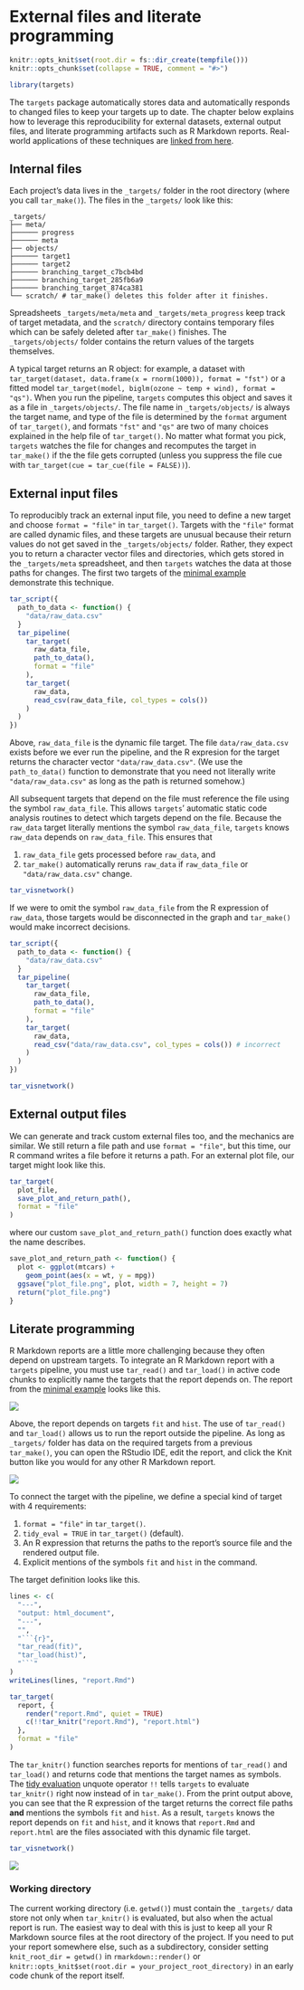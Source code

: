 # External files and literate programming {#files}

```r
knitr::opts_knit$set(root.dir = fs::dir_create(tempfile()))
knitr::opts_chunk$set(collapse = TRUE, comment = "#>")
```

```r
library(targets)
```

The `targets` package automatically stores data and automatically responds to changed files to keep your targets up to date. The chapter below explains how to leverage this reproducibility for external datasets, external output files, and literate programming artifacts such as R Markdown reports. Real-world applications of these techniques are [linked from here](https://wlandau.github.io/targets/index.html#examples).

## Internal files

Each project's data lives in the `_targets/` folder in the root directory (where you call `tar_make()`). The files in the `_targets/` look like this:

```
_targets/
├── meta/
├────── progress
├────── meta
├── objects/
├────── target1 
├────── target2
├────── branching_target_c7bcb4bd
├────── branching_target_285fb6a9
├────── branching_target_874ca381
└── scratch/ # tar_make() deletes this folder after it finishes.
```

Spreadsheets `_targets/meta/meta` and `_targets/meta_progress` keep track of target metadata, and the `scratch/` directory contains temporary files which can be safely deleted after `tar_make()` finishes. The `_targets/objects/` folder contains the return values of the targets themselves.

A typical target returns an R object: for example, a dataset with `tar_target(dataset, data.frame(x = rnorm(1000)), format = "fst")` or a fitted model `tar_target(model, biglm(ozone ~ temp + wind), format = "qs")`. When you run the pipeline, `targets` computes this object and saves it as a file in `_targets/objects/`. The file name in `_targets/objects/` is always the target name, and type of the file is determined by the `format` argument of `tar_target()`, and formats `"fst"` and `"qs"` are two of many choices explained in the help file of `tar_target()`. No matter what format you pick, `targets` watches the file for changes and recomputes the target in `tar_make()` if the the file gets corrupted (unless you suppress the file cue with `tar_target(cue = tar_cue(file = FALSE))`).

## External input files

To reproducibly track an external input file, you need to define a new target and choose `format = "file"` in `tar_target()`. Targets with the `"file"` format are called dynamic files, and these targets are unusual because their return values do not get saved in the `_targets/objects/` folder. Rather, they expect you to return a character vector files and directories, which gets stored in the `_targets/meta` spreadsheet, and then `targets` watches the data at those paths for changes. The first two targets of the [minimal example](https://github.com/wlandau/targets-minimal) demonstrate this technique.

```r
tar_script({
  path_to_data <- function() {
    "data/raw_data.csv"
  }
  tar_pipeline(
    tar_target(
      raw_data_file,
      path_to_data(),
      format = "file"
    ),
    tar_target(
      raw_data,
      read_csv(raw_data_file, col_types = cols())
    )
  )
})
```

Above, `raw_data_file` is the dynamic file target. The file `data/raw_data.csv` exists before we ever run the pipeline, and the R expresion for the target returns the character vector `"data/raw_data.csv"`. (We use the `path_to_data()` function to demonstrate that you need not literally write `"data/raw_data.csv"` as long as the path is returned somehow.)

All subsequent targets that depend on the file must reference the file using the symbol `raw_data_file`. This allows `targets`' automatic static code analysis routines to detect which targets depend on the file. Because the `raw_data` target literally mentions the symbol `raw_data_file`, `targets` knows `raw_data` depends on `raw_data_file`. This ensures that

1. `raw_data_file` gets processed  before `raw_data`, and
1. `tar_make()` automatically reruns `raw_data` if `raw_data_file` or `"data/raw_data.csv"` change.

```r
tar_visnetwork()
```

If we were to omit the symbol `raw_data_file` from the R expression of `raw_data`, those targets would be disconnected in the graph and `tar_make()` would make incorrect decisions.

```r
tar_script({
  path_to_data <- function() {
    "data/raw_data.csv"
  }
  tar_pipeline(
    tar_target(
      raw_data_file,
      path_to_data(),
      format = "file"
    ),
    tar_target(
      raw_data,
      read_csv("data/raw_data.csv", col_types = cols()) # incorrect
    )
  )
})
```

```r
tar_visnetwork()
```

## External output files

We can generate and track custom external files too, and the mechanics are similar. We still return a file path and use `format = "file"`, but this time, our R command writes a file before it returns a path. For an external plot file, our target might look like this.

```r
tar_target(
  plot_file,
  save_plot_and_return_path(),
  format = "file"
)
```

where our custom `save_plot_and_return_path()` function does exactly what the name describes.

```r
save_plot_and_return_path <- function() {
  plot <- ggplot(mtcars) +
    geom_point(aes(x = wt, y = mpg))
  ggsave("plot_file.png", plot, width = 7, height = 7)
  return("plot_file.png")
}
```

## Literate programming

R Markdown reports are a little more challenging because they often depend on upstream targets. To integrate an R Markdown report with a `targets` pipeline, you must use `tar_read()` and `tar_load()` in active code chunks to explicitly name the targets that the report depends on. The report from the [minimal example](https://github.com/wlandau/targets-minimal) looks like this.

![](./images/knitr-source.png)

Above, the report depends on targets `fit` and `hist`. The use of `tar_read()` and `tar_load()` allows us to run the report outside the pipeline. As long as `_targets/` folder has data on the required targets from a previous `tar_make()`, you can open the RStudio IDE, edit the report, and click the Knit button like you would for any other R Markdown report.

![](./images/knitr-ide.png)

To connect the target with the pipeline, we define a special kind of target with 4 requirements:

1. `format = "file"` in `tar_target()`.
1. `tidy_eval = TRUE` in `tar_target()` (default).
1. An R expression that returns the paths to the report's source file and the rendered output file.
1. Explicit mentions of the symbols `fit` and `hist` in the command.

The target definition looks like this.

```r
lines <- c(
  "---",
  "output: html_document",
  "---",
  "",
  "```{r}",
  "tar_read(fit)",
  "tar_load(hist)",
  "```"
)
writeLines(lines, "report.Rmd")
```

```r
tar_target(
  report, {
    render("report.Rmd", quiet = TRUE)
    c(!!tar_knitr("report.Rmd"), "report.html")
  },
  format = "file"
)
```

The `tar_knitr()` function searches reports for mentions of `tar_read()` and `tar_load()` and returns code that mentions the target names as symbols. The [tidy evaluation](https://adv-r.hadley.nz/quasiquotation.html) unquote operator `!!` tells `targets` to evaluate `tar_knitr()` right now instead of in `tar_make()`. From the print output above, you can see that the R expression of the target returns the correct file paths **and** mentions the symbols `fit` and `hist`. As a result, `targets` knows the report depends on `fit` and `hist`, and it knows that `report.Rmd` and `report.html` are the files associated with this dynamic file target.

```r
tar_visnetwork()
```

![](./images/knitr-graph.png)

### Working directory

The current working directory (i.e. `getwd()`) must contain the `_targets/` data store not only when `tar_knitr()` is evaluated, but also when the actual report is run. The easiest way to deal with this is just to keep all your R Markdown source files at the root directory of the project. If you need to put your report somewhere else, such as a subdirectory, consider setting `knit_root_dir = getwd()` in `rmarkdown::render()` or `knitr::opts_knit$set(root.dir = your_project_root_directory)` in an early code chunk of the report itself.
